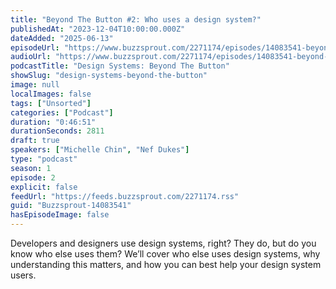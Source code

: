 ```yaml
---
title: "Beyond The Button #2: Who uses a design system?"
publishedAt: "2023-12-04T10:00:00.000Z"
dateAdded: "2025-06-13"
episodeUrl: "https://www.buzzsprout.com/2271174/episodes/14083541-beyond-the-button-2-who-uses-a-design-system.mp3"
audioUrl: "https://www.buzzsprout.com/2271174/episodes/14083541-beyond-the-button-2-who-uses-a-design-system.mp3"
podcastTitle: "Design Systems: Beyond The Button"
showSlug: "design-systems-beyond-the-button"
image: null
localImages: false
tags: ["Unsorted"]
categories: ["Podcast"]
duration: "0:46:51"
durationSeconds: 2811
draft: true
speakers: ["Michelle Chin", "Nef Dukes"]
type: "podcast"
season: 1
episode: 2
explicit: false
feedUrl: "https://feeds.buzzsprout.com/2271174.rss"
guid: "Buzzsprout-14083541"
hasEpisodeImage: false
---
```

Developers and designers use design systems, right? They do, but do you know who else uses them? We’ll cover who else uses design systems, why understanding this matters, and how you can best help your design system users.
